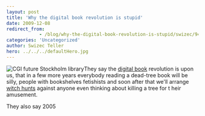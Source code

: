 ```yaml
---
layout: post
title: 'Why the digital book revolution is stupid'
date: 2009-12-08
redirect_from: 
            - /blog/why-the-digital-book-revolution-is-stupid/swizec/944
categories: 'Uncategorized'
author: Swizec Teller
hero: ../../../defaultHero.jpg
---
```

![](http://cache.gawker.com/assets/images/4/2009/12/500x_library-image-rendering.jpg "CGI future Stockholm library")They say the [digital book](http://en.wikipedia.org/wiki/E-book "E-book") revolution is upon us, that in a few more years everybody reading a dead-tree book will be silly, people with bookshelves fetishists and soon after that we'll arrange [witch hunts](http://en.wikipedia.org/wiki/Witch-hunt "Witch-hunt") against anyone even thinking about killing a tree for t heir amusement.



They also say 2005